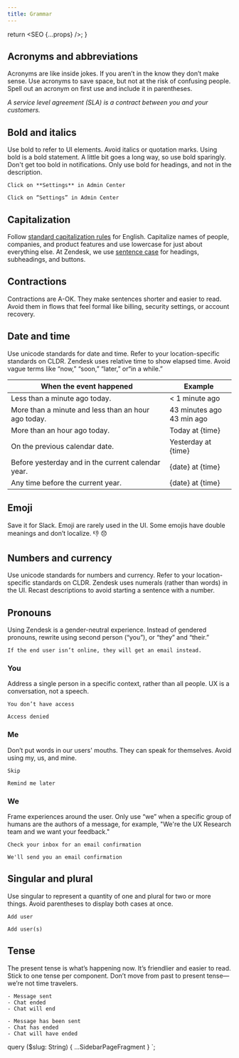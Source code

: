 ```yaml
---
title: Grammar
---
```



  return <SEO {...props} />;
}

## Acronyms and abbreviations

Acronyms are like inside jokes. If you aren’t in the know they don’t make sense. Use acronyms to
save space, but not at the risk of confusing people. Spell out an acronym on first use and include
it in parentheses. ​

_A service level agreement (SLA) is a contract between you and your customers._

## Bold and italics

Use bold to refer to UI elements. Avoid italics or quotation marks. Using bold is a bold statement.
A little bit goes a long way, so use bold sparingly. Don't get too bold in notifications. Only use
bold for headings, and not in the description.

<BestPractice>
  <Do>

    Click on **Settings** in Admin Center

  </Do>
  <Dont>

    Click on “Settings” in Admin Center

  </Dont>
</BestPractice>

## Capitalization

Follow [standard capitalization
rules](https://owl.purdue.edu/owl/general_writing/mechanics/help_with_capitals.html) for English.
Capitalize names of people, companies, and product features and use lowercase for just about
everything else. At Zendesk, we use [sentence
case](https://en.wikipedia.org/wiki/Letter_case#Sentence_case) for headings, subheadings, and
buttons.

## Contractions

Contractions are A-OK. They make sentences shorter and easier to read. Avoid them in flows that feel
formal like billing, security settings, or account recovery.

## Date and time

Use unicode standards for date and time. Refer to your location-specific standards on CLDR. Zendesk
uses relative time to show elapsed time. Avoid vague terms like “now,” “soon,” “later,” or“in a
while.”

| When the event happened                             | Example                       |
| --------------------------------------------------- | ----------------------------- |
| Less than a minute ago today.                       | < 1 minute ago                |
| More than a minute and less than an hour ago today. | 43 minutes ago<br/>43 min ago |
| More than an hour ago today.                        | Today at \{time\}             |
| On the previous calendar date.                      | Yesterday at \{time\}         |
| Before yesterday and in the current calendar year.  | \{date\} at \{time\}          |
| Any time before the current year.                   | \{date\} at \{time\}          |

## Emoji

Save it for Slack. Emoji are rarely used in the UI. Some emojis have double meanings and don’t
localize. 👎 😞

## Numbers and currency

Use unicode standards for numbers and currency. Refer to your location-specific standards on CLDR.
Zendesk uses numerals (rather than words) in the UI. Recast descriptions to avoid starting a
sentence with a number.

## Pronouns

Using Zendesk is a gender-neutral experience. Instead of gendered pronouns, rewrite using second
person (“you”), or “they” and “their.”​

<BestPractice>
  <Do>

    If the end user isn’t online, they will get an email instead.

  </Do>
</BestPractice>

### You

Address a single person in a specific context, rather than all people. UX is a conversation, not a
speech.

<BestPractice>
  <Do>

    You don’t have access

  </Do>
  <Dont>

    Access denied

  </Dont>
</BestPractice>

### Me

Don’t put words in our users' mouths. They can speak for themselves. Avoid using my, us, and mine.

<BestPractice>
  <Do>

    Skip

  </Do>
  <Dont>

    Remind me later

  </Dont>
</BestPractice>

### We

Frame experiences around the user. Only use “we” when a specific group of humans are the authors of
a message, for example, "We're the UX Research team and we want your feedback."

<BestPractice>
  <Do>

    Check your inbox for an email confirmation

  </Do>
  <Dont>

    We'll send you an email confirmation

  </Dont>
</BestPractice>

## Singular and plural

Use singular to represent a quantity of one and plural for two or more things. Avoid parentheses to
display both cases at once.

<BestPractice>
  <Do>

    Add user

  </Do>
  <Dont>

    Add user(s)

  </Dont>
</BestPractice>

## Tense

The present tense is what’s happening now. It’s friendlier and easier to read. Stick to one tense
per component. Don’t move from past to present tense—we’re not time travelers.

<BestPractice>
  <Do>

    - Message sent
    - Chat ended
    - Chat will end

  </Do>
  <Dont>

    - Message has been sent
    - Chat has ended
    - Chat will have ended

  </Dont>
</BestPractice>


  query ($slug: String) {
    ...SidebarPageFragment
  }
`;
